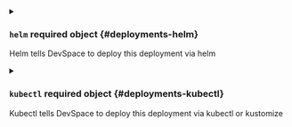 


<details className="config-field" data-expandable="true">
<summary>

### `helm` <span className="config-field-required" data-required="false">required</span> <span className="config-field-type">object</span> <span className="config-field-default"></span> <span className="config-field-enum"></span> {#deployments-helm}

Helm tells DevSpace to deploy this deployment via helm

</summary>

<PartialHelm />


</details>



<details className="config-field" data-expandable="true">
<summary>

### `kubectl` <span className="config-field-required" data-required="false">required</span> <span className="config-field-type">object</span> <span className="config-field-default"></span> <span className="config-field-enum"></span> {#deployments-kubectl}

Kubectl tells DevSpace to deploy this deployment via kubectl or kustomize

</summary>

<PartialKubectl />


</details>


<PartialUpdateImageTags />


<PartialNamespace />
